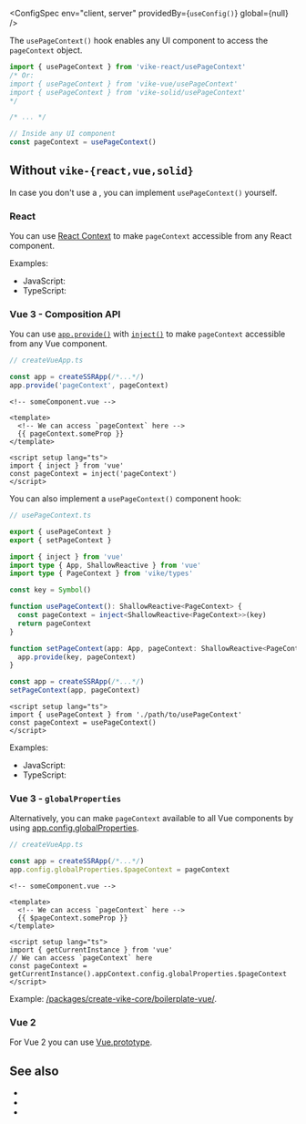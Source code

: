 
<ConfigSpec
  env="client, server"
  providedBy={<ProvidedBy><code>useConfig()</code></ProvidedBy>}
  global={null}
/>

The `usePageContext()` hook enables any UI component to access the <Link href="/pageContext">`pageContext` object</Link>.

```ts
import { usePageContext } from 'vike-react/usePageContext'
/* Or:
import { usePageContext } from 'vike-vue/usePageContext'
import { usePageContext } from 'vike-solid/usePageContext'
*/

/* ... */

// Inside any UI component
const pageContext = usePageContext()
```

## Without `vike-{react,vue,solid}`

In case you don't use a <UiFrameworkExtension />, you can implement `usePageContext()` yourself.

### React

You can use [React Context](https://reactjs.org/docs/context.html) to make `pageContext` accessible from any React component.

Examples:
 - JavaScript: <RepoLink path='/packages/create-vike-core/boilerplate-react/renderer/usePageContext.jsx' />
 - TypeScript: <RepoLink path='/packages/create-vike-core/boilerplate-react-ts/renderer/usePageContext.tsx' />

### Vue 3 - Composition API

You can use
[`app.provide()`](https://v3.vuejs.org/api/application-api.html#provide)
with
[`inject()`](https://v3.vuejs.org/api/composition-api.html#provide-inject)
to make `pageContext` accessible from any Vue component.

```ts
// createVueApp.ts

const app = createSSRApp(/*...*/)
app.provide('pageContext', pageContext)
```

```vue
<!-- someComponent.vue -->

<template>
  <!-- We can access `pageContext` here -->
  {{ pageContext.someProp }}
</template>

<script setup lang="ts">
import { inject } from 'vue'
const pageContext = inject('pageContext')
</script>
```

You can also implement a `usePageContext()` component hook:

```ts
// usePageContext.ts

export { usePageContext }
export { setPageContext }

import { inject } from 'vue'
import type { App, ShallowReactive } from 'vue'
import type { PageContext } from 'vike/types'

const key = Symbol()

function usePageContext(): ShallowReactive<PageContext> {
  const pageContext = inject<ShallowReactive<PageContext>>(key)
  return pageContext
}

function setPageContext(app: App, pageContext: ShallowReactive<PageContext>) {
  app.provide(key, pageContext)
}
```

```ts
const app = createSSRApp(/*...*/)
setPageContext(app, pageContext)
```

```vue
<script setup lang="ts">
import { usePageContext } from './path/to/usePageContext'
const pageContext = usePageContext()
</script>
```

Examples:
 - JavaScript: <RepoLink path='/packages/create-vike-core/boilerplate-vue/renderer/usePageContext.js' />
 - TypeScript: <RepoLink path='/packages/create-vike-core/boilerplate-vue-ts/renderer/usePageContext.ts' />

### Vue 3 - `globalProperties`

Alternatively, you can make `pageContext` available to all Vue components by using [app.config.globalProperties](https://v3.vuejs.org/api/application-config.html#globalproperties).

```ts
// createVueApp.ts

const app = createSSRApp(/*...*/)
app.config.globalProperties.$pageContext = pageContext
```

```vue
<!-- someComponent.vue -->

<template>
  <!-- We can access `pageContext` here -->
  {{ $pageContext.someProp }}
</template>

<script setup lang="ts">
import { getCurrentInstance } from 'vue'
// We can access `pageContext` here
const pageContext = getCurrentInstance().appContext.config.globalProperties.$pageContext
</script>
```

Example: [/packages/create-vike-core/boilerplate-vue/](https://github.com/vikejs/vike/tree/main/packages/create-vike-core/boilerplate-vue).

### Vue 2

For Vue 2 you can use [Vue.prototype](https://vuejs.org/v2/cookbook/adding-instance-properties.html#Base-Example).


## See also

 - <Link href="/pageContext" />
 - <Link href="/passToClient" />
 - <Link href="/useData" />
